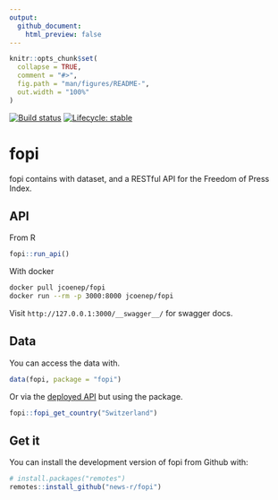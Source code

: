 ```yaml
---
output: 
  github_document:
    html_preview: false
---
```


<!-- README.md is generated from README.Rmd. Please edit that file -->

```r
knitr::opts_chunk$set(
  collapse = TRUE,
  comment = "#>",
  fig.path = "man/figures/README-",
  out.width = "100%"
)
```

<!-- badges: start -->
[![Build status](https://ci.appveyor.com/api/projects/status/eoilou2fr917aew4?svg=true)](https://ci.appveyor.com/project/JohnCoene/fopi)
[![Lifecycle: stable](https://img.shields.io/badge/lifecycle-stable-brightgreen.svg)](https://www.tidyverse.org/lifecycle/#stable)
<!-- badges: end -->

# fopi

fopi contains with dataset, and a RESTful API for the Freedom of Press Index.


## API

From R

```r
fopi::run_api()
```

With docker

```bash
docker pull jcoenep/fopi
docker run --rm -p 3000:8000 jcoenep/fopi
```

Visit `http://127.0.0.1:3000/__swagger__/` for swagger docs.

## Data

You can access the data with.

``` r
data(fopi, package = "fopi")
```

Or via the [deployed API](http://app.news-r.org:2222/__swagger__/) but using the package.

```r
fopi::fopi_get_country("Switzerland")
```

## Get it

You can install the development version of fopi from Github with:

``` r
# install.packages("remotes")
remotes::install_github("news-r/fopi")
```
